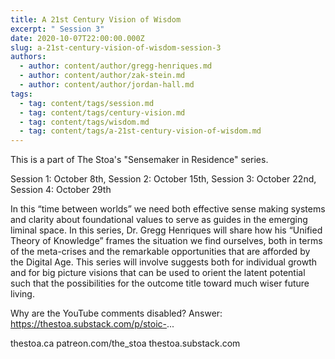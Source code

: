 ```yaml
---
title: A 21st Century Vision of Wisdom
excerpt: " Session 3"
date: 2020-10-07T22:00:00.000Z
slug: a-21st-century-vision-of-wisdom-session-3
authors:
  - author: content/author/gregg-henriques.md
  - author: content/author/zak-stein.md
  - author: content/author/jordan-hall.md
tags:
  - tag: content/tags/session.md
  - tag: content/tags/century-vision.md
  - tag: content/tags/wisdom.md
  - tag: content/tags/a-21st-century-vision-of-wisdom.md
---
```


This is a part of The Stoa's "Sensemaker in Residence" series. 

Session 1: October 8th, 
Session 2: October 15th, 
Session 3: October 22nd, 
Session 4: October 29th 

In this “time between worlds” we need both effective sense making systems and clarity about foundational values to serve as guides in the emerging liminal space. In this series, Dr. Gregg Henriques will share how his “Unified Theory of Knowledge” frames the situation we find ourselves, both in terms of the meta-crises and the remarkable opportunities that are afforded by the Digital Age. This series will involve suggests both for individual growth and for big picture visions that can be used to orient the latent potential such that the possibilities for the outcome title toward much wiser future living.

Why are the YouTube comments disabled? Answer: https://thestoa.substack.com/p/stoic-...

thestoa.ca
patreon.com/the_stoa
thestoa.substack.com
